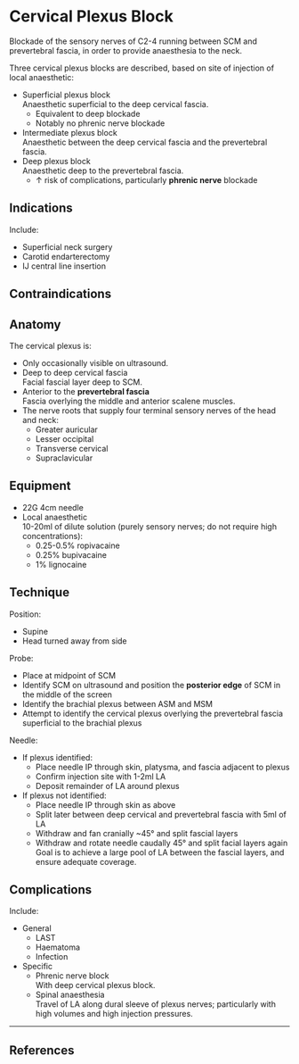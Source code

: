 # Cervical Plexus Block


Blockade of the sensory nerves of C2-4 running between SCM and prevertebral fascia, in order to provide anaesthesia to the neck.


Three cervical plexus blocks are described, based on site of injection of local anaesthetic:

* Superficial plexus block\
Anaesthetic superficial to the deep cervical fascia.
	* Equivalent to deep blockade
	* Notably no phrenic nerve blockade
* Intermediate plexus block\
Anaesthetic between the deep cervical fascia and the prevertebral fascia.
* Deep plexus block\
Anaesthetic deep to the prevertebral fascia.
	* ↑ risk of complications, particularly **phrenic nerve** blockade

## Indications

Include:

* Superficial neck surgery
* Carotid endarterectomy
* IJ central line insertion

## Contraindications

## Anatomy

The cervical plexus is:

* Only occasionally visible on ultrasound.
* Deep to deep cervical fascia\
Facial fascial layer deep to SCM.
* Anterior to the **prevertebral fascia**\
Fascia overlying the middle and anterior scalene muscles.
* The nerve roots that supply four terminal sensory nerves of the head and neck:
	* Greater auricular
	* Lesser occipital
	* Transverse cervical
	* Supraclavicular

## Equipment

* 22G 4cm needle
* Local anaesthetic\
10-20ml of dilute solution (purely sensory nerves; do not require high concentrations):
	* 0.25-0.5% ropivacaine
	* 0.25% bupivacaine
	* 1% lignocaine

## Technique

Position:

* Supine
* Head turned away from side


Probe:

* Place at midpoint of SCM
* Identify SCM on ultrasound and position the **posterior edge** of SCM in the middle of the screen
* Identify the brachial plexus between ASM and MSM
* Attempt to identify the cervical plexus overlying the prevertebral fascia superficial to the brachial plexus


Needle:

* If plexus identified:
	* Place needle IP through skin, platysma, and fascia adjacent to plexus
	* Confirm injection site with 1-2ml LA
	* Deposit remainder of LA around plexus
* If plexus not identified:
	* Place needle IP through skin as above
	* Split later between deep cervical and prevertebral fascia with 5ml of LA
	* Withdraw and fan cranially ~45° and split fascial layers
	* Withdraw and rotate needle caudally 45° and split facial layers again\
	Goal is to achieve a large pool of LA between the fascial layers, and ensure adequate coverage.


## Complications

Include:

* General
	* LAST
	* Haematoma
	* Infection
* Specific
	* Phrenic nerve block\
	With deep cervical plexus block.
	* Spinal anaesthesia\
	Travel of LA along dural sleeve of plexus nerves; particularly with high volumes and high injection pressures.

---

## References
